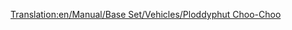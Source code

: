 [[Translation:en/Manual/Base Set/Vehicles/Ploddyphut Choo-Choo]]
{{es/Trenes|Imagen=[[File:en/Ploddyphutchoochoo.png]]
|Nombre=Ploddyphut Choo-Choo
|Precio=23.436 € (11.718 £)
|Velocidad=72 km/h (45 mph)
|Peso=85 t
|Potencia=400 CV (298 kW)
|Coste-anual=2,952 € (1,476 £)
|Diseño=1946
|Duración=20
|Capacidad=--
|Descripción=El tren más lento y más débil del clima Fantasía.
|Vida-real=Ficticio.
}}